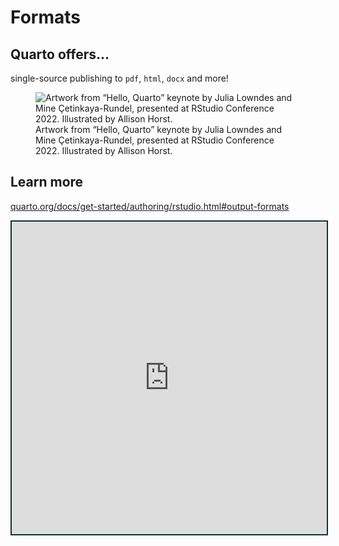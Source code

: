 # Formats

## Quarto offers...

single-source publishing to `pdf`, `html`, `docx` and more!

![Artwork from "Hello, Quarto" keynote by Julia Lowndes and Mine Çetinkaya-Rundel, presented at RStudio Conference 2022. Illustrated by Allison Horst.](images/horst_quarto_schematic.png){fig-alt="A schematic representing the multi-language input (e.g. Python, R, Observable, Julia) and multi-format output (e.g. PDF, html, Word documents, and more) versatility of Quarto." fig-align="center"}

## Learn more

::: learn-more
[quarto.org/docs/get-started/authoring/rstudio.html#output-formats](https://quarto.org/docs/get-started/authoring/rstudio.html#output-formats)

```{=html}
<iframe src="https://quarto.org/docs/get-started/authoring/rstudio.html#output-formats" width="100%" height="500" style="border:2px solid #123233;" title="Quarto Journal Articles"></iframe>
```
:::